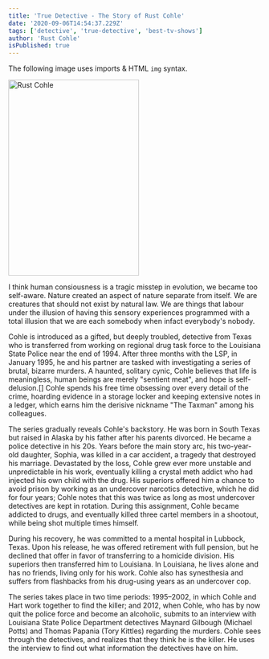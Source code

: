 ```yaml
---
title: 'True Detective - The Story of Rust Cohle'
date: '2020-09-06T14:54:37.229Z'
tags: ['detective', 'true-detective', 'best-tv-shows']
author: 'Rust Cohle'
isPublished: true
---
```



<GifPlayer src={CradleGIF} alt="Cradle GIF" />

The following image uses imports & HTML `img` syntax.

<img src={Rust} alt="Rust Cohle" width="260" height="390" />

I think human consiousness is a tragic misstep in evolution, we became too self-aware. Nature created an aspect of nature separate from itself. We are creatures that should not exist by natural law. We are things that labour under the illusion of having this sensory experiences programmed with a total illusion that we are each somebody when infact everybody's nobody.

Cohle is introduced as a gifted, but deeply troubled, detective from Texas who is transferred from working on regional drug task force to the Louisiana State Police near the end of 1994. After three months with the LSP, in January 1995, he and his partner are tasked with investigating a series of brutal, bizarre murders. A haunted, solitary cynic, Cohle believes that life is meaningless, human beings are merely "sentient meat", and hope is self-delusion.[] Cohle spends his free time obsessing over every detail of the crime, hoarding evidence in a storage locker and keeping extensive notes in a ledger, which earns him the derisive nickname "The Taxman" among his colleagues.

The series gradually reveals Cohle's backstory. He was born in South Texas but raised in Alaska by his father after his parents divorced. He became a police detective in his 20s. Years before the main story arc, his two-year-old daughter, Sophia, was killed in a car accident, a tragedy that destroyed his marriage. Devastated by the loss, Cohle grew ever more unstable and unpredictable in his work, eventually killing a crystal meth addict who had injected his own child with the drug. His superiors offered him a chance to avoid prison by working as an undercover narcotics detective, which he did for four years; Cohle notes that this was twice as long as most undercover detectives are kept in rotation. During this assignment, Cohle became addicted to drugs, and eventually killed three cartel members in a shootout, while being shot multiple times himself.

During his recovery, he was committed to a mental hospital in Lubbock, Texas. Upon his release, he was offered retirement with full pension, but he declined that offer in favor of transferring to a homicide division. His superiors then transferred him to Louisiana. In Louisiana, he lives alone and has no friends, living only for his work. Cohle also has synesthesia and suffers from flashbacks from his drug-using years as an undercover cop.

The series takes place in two time periods: 1995–2002, in which Cohle and Hart work together to find the killer; and 2012, when Cohle, who has by now quit the police force and become an alcoholic, submits to an interview with Louisiana State Police Department detectives Maynard Gilbough (Michael Potts) and Thomas Papania (Tory Kittles) regarding the murders. Cohle sees through the detectives, and realizes that they think he is the killer. He uses the interview to find out what information the detectives have on him.
